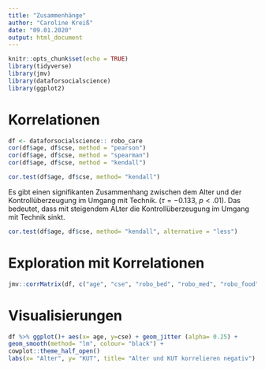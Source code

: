 ```yaml
---
title: "Zusammenhänge"
author: "Caroline Kreiß"
date: "09.01.2020"
output: html_document
---
```


```r
knitr::opts_chunk$set(echo = TRUE)
library(tidyverse)
library(jmv)
library(dataforsocialscience)
library(ggplot2)
```
# Korrelationen

```r
df <- dataforsocialscience:: robo_care
cor(df$age, df$cse, method = "pearson")
cor(df$age, df$cse, method = "spearman") 
cor(df$age, df$cse, method = "kendall")

cor.test(df$age, df$cse, method= "kendall")


```
Es gibt einen signifikanten Zusammenhang zwischen dem Alter und der Kontrollüberzeugung im Umgang mit Technik. ($\tau= -0.133$, $p<.01$). 
Das bedeutet, dass mit steigendem ALter die Kontrollüberzeugung im Umgang mit Technik sinkt. 

```r
cor.test(df$age, df$cse, method= "kendall", alternative = "less")
```
# Exploration mit Korrelationen
```r
jmv::corrMatrix(df, c("age", "cse", "robo_bed", "robo_med", "robo_food"), kendall= TRUE, plots =TRUE, plotDens = TRUE, plotStats = TRUE)
```

# Visualisierungen
```r
df %>% ggplot()+ aes(x= age, y=cse) + geom_jitter (alpha= 0.25) +
geom_smooth(method= "lm", colour= "black") + 
cowplot::theme_half_open()
labs(x= "Alter", y= "KUT", title= "Alter und KUT korrelieren negativ")
```
